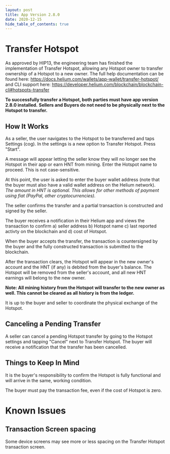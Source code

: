 ```yaml
---
layout: post
title: App Version 2.8.0
date: 2020-12-15
hide_table_of_contents: true
---
```


# Transfer Hotspot

As approved by HIP13, the engineering team has finished the implementation of Transfer Hotspot,
allowing any Hotspot owner to transfer ownership of a Hotspot to a new owner. The full help
documentation can be found here: https://docs.helium.com/wallets/app-wallet/transfer-hotspot/ and
CLI support here: https://developer.helium.com/blockchain/blockchain-cli#hotspots-transfer

<!--truncate-->

**To successfully transfer a Hotspot, both parties must have app version 2.8.0 installed.**
**Sellers and Buyers do not need to be physically next to the Hotspot to transfer.**

## How It Works

As a seller, the user navigates to the Hotspot to be transferred and taps Settings (cog). In the
settings is a new option to Transfer Hotspot. Press "Start".

A message will appear letting the seller know they will no longer see the Hotspot in their app or
earn HNT from mining. Enter the Hotspot name to proceed. This is not case-sensitive.

At this point, the user is asked to enter the buyer wallet address (note that the buyer must also
have a valid wallet address on the Helium network). _The amount in HNT is optional. This allows for
other methods of payment using fiat (PayPal, other cryptocurrencies)._

The seller confirms the transfer and a partial transaction is constructed and signed by the seller.

The buyer receives a notification in their Helium app and views the transaction to confirm a) seller
address b) Hotspot name c) last reported activty on the blockchain and d) cost of Hotspot.

When the buyer accepts the transfer, the transaction is countersigned by the buyer and the fully
constructed transaction is submitted to the blockchain.

After the transaction clears, the Hotspot will appear in the new owner's account and the HNT (if
any) is debited from the buyer's balance. The Hotspot will be removed from the seller's account, and
all new HNT earnings will belong to the new owner.

**Note: All mining history from the Hotspot will transfer to the new owner as well. This cannot be
cleared as all history is from the ledger.**

It is up to the buyer and seller to coordinate the physical exchange of the Hotspot.

## Canceling a Pending Transfer

A seller can cancel a pending Hotspot transfer by going to the Hotspot settings and tapping "Cancel"
next to Transfer Hotspot. The buyer will receive a notification that the transfer has been
cancelled.

## Things to Keep In Mind

It is the buyer's responsibility to confirm the Hotspot is fully functional and will arrive in the
same, working condition.

The buyer must pay the transaction fee, even if the cost of Hotspot is zero.

# Known Issues

## Transaction Screen spacing

Some device screens may see more or less spacing on the Transfer Hotspot transaction screen.
